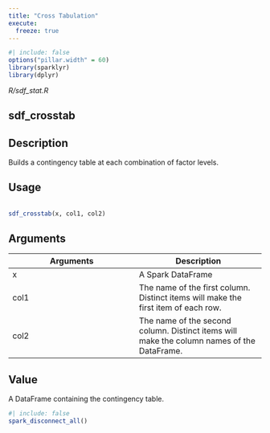```yaml
---
title: "Cross Tabulation"
execute:
  freeze: true
---
```


```r
#| include: false
options("pillar.width" = 60)
library(sparklyr) 
library(dplyr)
```

*R/sdf_stat.R*

## sdf_crosstab

## Description
 Builds a contingency table at each combination of factor levels. 


## Usage
```r
 
sdf_crosstab(x, col1, col2) 
```

## Arguments
|Arguments|Description|
|---|---|
| x | A Spark DataFrame |
| col1 | The name of the first column. Distinct items will make the first item of each row. |
| col2 | The name of the second column. Distinct items will make the column names of the DataFrame. |



## Value
 A DataFrame containing the contingency table. 





```r
#| include: false
spark_disconnect_all()
```
